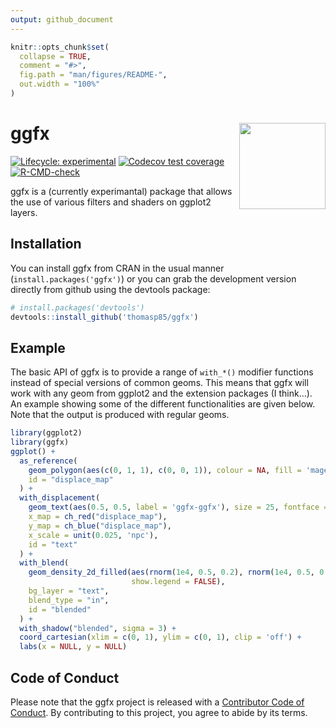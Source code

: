 ```yaml
---
output: github_document
---
```


<!-- README.md is generated from README.Rmd. Please edit that file -->

```r
knitr::opts_chunk$set(
  collapse = TRUE,
  comment = "#>",
  fig.path = "man/figures/README-",
  out.width = "100%"
)
```

# ggfx <a href='https://ggfx.data-imaginist.com'><img src='man/figures/logo.png' align="right" height="138" /></a>

<!-- badges: start -->
[![Lifecycle: experimental](https://img.shields.io/badge/lifecycle-experimental-orange.svg)](https://lifecycle.r-lib.org/articles/stages.html#experimental)
[![Codecov test coverage](https://codecov.io/gh/thomasp85/ggfx/branch/main/graph/badge.svg)](https://app.codecov.io/gh/thomasp85/ggfx?branch=main)
[![R-CMD-check](https://github.com/thomasp85/ggfx/actions/workflows/R-CMD-check.yaml/badge.svg)](https://github.com/thomasp85/ggfx/actions/workflows/R-CMD-check.yaml)
<!-- badges: end -->

ggfx is a (currently experimantal) package that allows the use of various 
filters and shaders on ggplot2 layers.

## Installation
You can install ggfx from CRAN in the usual manner (`install.packages('ggfx')`)
or you can grab the development version directly from github using the devtools
package:

``` r
# install.packages('devtools')
devtools::install_github('thomasp85/ggfx')
```

## Example
The basic API of ggfx is to provide a range of `with_*()` modifier functions 
instead of special versions of common geoms. This means that ggfx will work with
any geom from ggplot2 and the extension packages (I think...). An example 
showing some of the different functionalities are given below. Note that the
output is produced with regular geoms.

```r
library(ggplot2)
library(ggfx)
ggplot() + 
  as_reference(
    geom_polygon(aes(c(0, 1, 1), c(0, 0, 1)), colour = NA, fill = 'magenta'), 
    id = "displace_map"
  ) + 
  with_displacement(
    geom_text(aes(0.5, 0.5, label = 'ggfx-ggfx'), size = 25, fontface = 'bold'), 
    x_map = ch_red("displace_map"), 
    y_map = ch_blue("displace_map"),
    x_scale = unit(0.025, 'npc'),
    id = "text"
  ) +
  with_blend(
    geom_density_2d_filled(aes(rnorm(1e4, 0.5, 0.2), rnorm(1e4, 0.5, 0.2)), 
                           show.legend = FALSE),
    bg_layer = "text",
    blend_type = "in",
    id = "blended"
  ) + 
  with_shadow("blended", sigma = 3) + 
  coord_cartesian(xlim = c(0, 1), ylim = c(0, 1), clip = 'off') + 
  labs(x = NULL, y = NULL)
```

## Code of Conduct
Please note that the ggfx project is released with a [Contributor Code of Conduct](https://ggfx.data-imaginist.com/CODE_OF_CONDUCT.html). By contributing to this project, you agree to abide by its terms.
